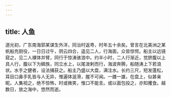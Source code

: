 ```yaml
---
---
---
```

title: 人鱼
---



道光初，广东南海郭某谋生外洋，同治时返粤，时年五十余矣。曾言在北美洲之某帆船充厨役，一日日过午，阴云四合，遥见二人，行海面，众皆惊愕。船主以远镜窥之，见二人裸体并臂，同行于惊涛骇浪中。约半小时，二人行渐近，觉脐腹以上具人行，腹以下为鳞族，同立水上，以尾泼剌而行，海波奔腾，船随涛上下若浪状。水手之健者，设法捕获之。船主乃盛以大盘，满注水。长约三尺，短发蓬松，耳目口鼻手乳皆与人无异，惟遍体涎滑，腥不可闻。一雌一雄，在盘上，似甚亲昵。人集视之，绝不惊怖，时或微笑，惟口不能言。或以面包投之，亦知攫食。越数日，放之海中，悠然而逝。